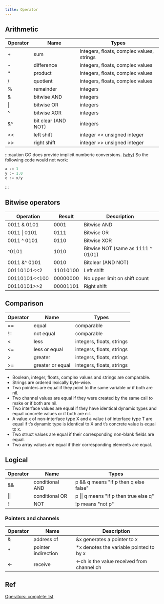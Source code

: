 ```yaml
---
title: Operator
---
```


## Arithmetic

|Operator	|Name	|Types
| ------------- |-------------| -----|
|+	|sum	|integers, floats, complex values, strings
|-	|difference	|integers, floats, complex values
|*	|product	|integers, floats, complex values
|/	|quotient	|integers, floats, complex values
|%	|remainder	|integers
|&	|bitwise AND |integers
|\|	|bitwise OR	|integers
|^	|bitwise XOR |integers
|&^	|bit clear (AND NOT) |integers	
|<<	|left shift	|integer << unsigned integer
|>>	|right shift	|integer >> unsigned integer

:::caution
GO does provide implicit numberic conversions. ([why](https://golang.org/doc/faq#conversions))
So the following code would not work:
```go
x := 1
y := 1.0
c := x/y
```

:::
## Bitwise operators

|Operation	|Result	|Description
| ------------- |-------------| -----|
|0011 & 0101	|0001	|Bitwise AND
|0011 \| 0101	|0111	|Bitwise OR
|0011 ^ 0101	|0110	|Bitwise XOR
|^0101			|1010	|Bitwise NOT (same as 1111 ^ 0101)
|0011 &^ 0101	|0010	|Bitclear (AND NOT)
|00110101<<2	|11010100	|Left shift
|00110101<<100	|00000000	|No upper limit on shift count
|00110101>>2	|00001101	|Right shift

## Comparison

|Operator	|Name	|Types
| ------------- |-------------| -----|
|==	|equal	|comparable
|!=	|not equal	|comparable
|<	|less	|integers, floats, strings
|<=	|less or equal	|integers, floats, strings
|>	|greater	|integers, floats, strings
|>=	|greater or equal	|integers, floats, strings

* Boolean, integer, floats, complex values and strings are comparable.
* Strings are ordered lexically byte-wise.
* Two pointers are equal if they point to the same variable or if both are nil.
* Two channel values are equal if they were created by the same call to make or if both are nil.
* Two interface values are equal if they have identical dynamic types and equal concrete values or if both are nil.
* A value x of non-interface type X and a value t of interface type T are equal if t’s dynamic type is identical to X and t’s concrete value is equal to x.
* Two struct values are equal if their corresponding non-blank fields are equal.
* Two array values are equal if their corresponding elements are equal.

## Logical

|Operator	|Name	|Types
| ------------- |-------------| -----|
|&&	|conditional AND	|p && q   means "if p then q else false"
|\|\|	|conditional OR	|p \|\| q   means "if p then true else q"
|!|	NOT	|!p   means "not p"

### Pointers and channels
|Operator	|Name	|Description
| ------------- |-------------| -----|
|&	|address of	|&x   generates a pointer to x
|*	|pointer indirection	|*x   denotes the variable pointed to by x
|<-	|receive	|<-ch   is the value received from channel ch

## Ref
[Operators: complete list](https://yourbasic.org/golang/operators/)